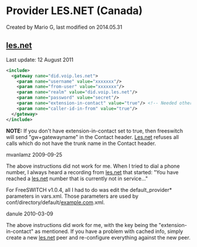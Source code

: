 
# Provider LES.NET (Canada) 

 Created by  Mario G, last modified on 2014.05.31

## [les.net](http://les.net)

Last update: 12 August 2011

  
```xml
<include>
  <gateway name="did.voip.les.net">
    <param name="username" value="xxxxxxx"/>
    <param name="from-user" value="xxxxxxx"/>
    <param name="realm" value="did.voip.les.net"/>
    <param name="password" value="secret"/>
    <param name="extension-in-contact" value="true"/> <!-- Needed otherwise les.net refuses the call -->
    <param name="caller-id-in-from" value="true"/>
  </gateway>
</include> 
```

**NOTE:** If you don't have extension-in-contact set to true, then freeswitch will send "gw+gatewayname" in the Contact header. [Les.net](http://Les.net) refuses all calls which do not have the trunk name in the Contact header.

mvanlamz 2009-09-25

The above instructions did not work for me. When I tried to dial a phone number, I always heard a recording from [les.net](http://les.net) that started: "You have reached a [les.net](http://les.net) number that is currently not in service..."

For FreeSWITCH v1.0.4, all I had to do was edit the default\_provider\* parameters in vars.xml. Those parameters are used by conf/directory/default/[example.com](http://example.com).xml.

  
danule 2010-03-09

The above instructions did work for me, with the key being the "extension-in-contact" as mentioned. If you have a problem with cached info, simply create a new [les.net](http://les.net) peer and re-configure everything against the new peer.

  

